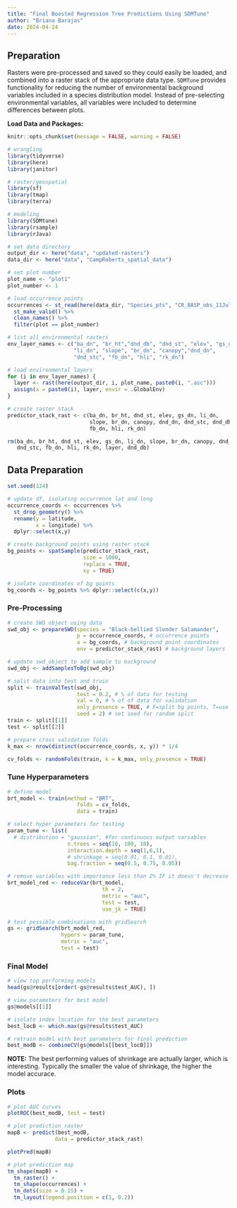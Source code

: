 ```yaml
---
title: "Final Boosted Regression Tree Predictions Using SDMTune"
author: "Briana Barajas"
date: 2024-04-24
---
```


## Preparation

Rasters were pre-processed and saved so they could easily be loaded, and combined into a raster stack of the appropriate data type. `SDMTune` provides functionality for reducing the number of environmental background variables included in a species distribution model. Instead of pre-selecting environmental variables, all variables were included to determine differences between plots.

__Load Data and Packages:__
```r
knitr::opts_chunk$set(message = FALSE, warning = FALSE)
```

```r
# wrangling
library(tidyverse)
library(here)
library(janitor)

# raster/geospatial
library(sf)
library(tmap)
library(terra)

# modeling
library(SDMtune)
library(rsample)
library(rJava)

# set data directory
output_dir <- here("data", "updated-rasters")
data_dir <- here("data", "CampRoberts_spatial_data")

# set plot number
plot_name <- "plot1"
plot_number <- 1
```

```r
# load occurrence points
occurrences <- st_read(here(data_dir, "Species_pts", "CR_BASP_obs_11Jul22.shp")) %>% 
  st_make_valid() %>% 
  clean_names() %>% 
  filter(plot == plot_number)

# list all environmental rasters
env_layer_names <- c("ba_dn", "br_ht","dnd_db", "dnd_st", "elev", "gs_dn", 
                     "li_dn", "slope", "br_dn", "canopy","dnd_dn", 
                     "dnd_stc", "fb_dn", "hli", "rk_dn")

# load environmental layers
for (i in env_layer_names) {
  layer <- rast(here(output_dir, i, plot_name, paste0(i, ".asc")))
  assign(x = paste0(i), layer, envir = .GlobalEnv)
}

# create raster stack
predictor_stack_rast <- c(ba_dn, br_ht, dnd_st, elev, gs_dn, li_dn,
                          slope, br_dn, canopy, dnd_dn, dnd_stc, dnd_db,
                          fb_dn, hli, rk_dn)

rm(ba_dn, br_ht, dnd_st, elev, gs_dn, li_dn, slope, br_dn, canopy, dnd_dn, 
   dnd_stc, fb_dn, hli, rk_dn, layer, dnd_db)
```

## Data Preparation
```r
set.seed(124)

# update df, isolating occurrence lat and long
occurrence_coords <- occurrences %>% 
  st_drop_geometry() %>% 
  rename(y = latitude,
         x = longitude) %>% 
  dplyr::select(x,y)

# create background points using raster stack
bg_points <- spatSample(predictor_stack_rast,
                        size = 1000,
                        replace = TRUE,
                        xy = TRUE)

# isolate coordinates of bg points
bg_coords <- bg_points %>% dplyr::select(c(x,y))

```


### Pre-Processing
```r
# create SWD object using data
swd_obj <- prepareSWD(species = "Black-bellied Slender Salamander",
                      p = occurrence_coords, # occurrence points
                      a = bg_coords, # background point coordinates
                      env = predictor_stack_rast) # background layers

# update swd_object to add sample to background
swd_obj <- addSamplesToBg(swd_obj)

# split data into test and train
split <- trainValTest(swd_obj, 
                      test = 0.2, # % of data for testing
                      val = 0, # % of of data for validation
                      only_presence = TRUE, # F=split bg points, T=use all bg points
                      seed = 2) # set seed for random split
train <- split[[1]]
test <- split[[2]]

# prepare cross validation folds
k_max <- nrow(distinct(occurrence_coords, x, y)) * 1/4

cv_folds <- randomFolds(train, k = k_max, only_presence = TRUE)

```

### Tune Hyperparameters
```r
# define model
brt_model <- train(method = "BRT", 
                      folds = cv_folds,
                      data = train)

# select hyper parameters for testing
param_tune <- list(
  # distribution = "gaussian", #for continuous output variables
                   n.trees = seq(10, 100, 10),
                   interaction.depth = seq(1,6,1),
                   # shrinkage = seq(0.01, 0.1, 0.01),
                   bag.fraction = seq(0.5, 0.75, 0.05))

# remove variables with importance less than 2% IF it doesn't decrease model performance
brt_model_red <- reduceVar(brt_model,
                              th = 2,
                              metric = "auc",
                              test = test,
                              use_jk = TRUE)

# test possible combinations with gridSearch
gs <- gridSearch(brt_model_red, 
                 hypers = param_tune, 
                 metric = "auc", 
                 test = test)

```

### Final Model
```r
# view top performing models
head(gs@results[order(-gs@results$test_AUC), ])  

# view parameters for best model
gs@models[[1]]

# isolate index location for the best parameters
best_locB <- which.max(gs@results$test_AUC)

# retrain model with best parameters for final prediction
best_modB <- combineCV(gs@models[[best_locB]])

```
__NOTE:__ The best performing values of shrinkage are actually larger, which is interesting. Typically the smaller the value of shrinkage, the higher the model accurace.

### Plots
```r
# plot AUC curves 
plotROC(best_modB, test = test)

# plot prediction raster
mapB <- predict(best_modB,
               data = predictor_stack_rast)

plotPred(mapB)

# plot prediction map
tm_shape(mapB) +
  tm_raster() +
  tm_shape(occurrences) +
  tm_dots(size = 0.15) +
  tm_layout(legend.position = c(1, 0.2))
```

